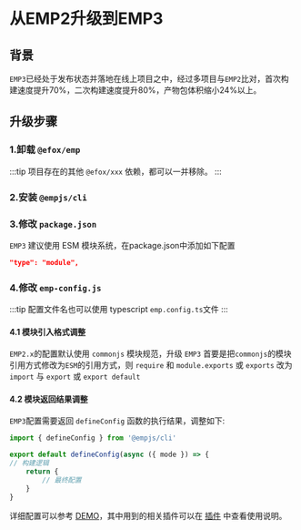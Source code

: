 
# 从EMP2升级到EMP3

## 背景
`EMP3`已经处于发布状态并落地在线上项目之中，经过多项目与`EMP2`比对，首次构建速度提升70%，二次构建速度提升80%，产物包体积缩小24%以上。

## 升级步骤

### 1.卸载 `@efox/emp`

<PackageManagerTabs command="remove @efox/emp" />

:::tip
项目存在的其他 `@efox/xxx` 依赖，都可以一并移除。
:::

### 2.安装 `@empjs/cli`

<PackageManagerTabs command="add @empjs/cli -D" />

### 3.修改 `package.json`
`EMP3` 建议使用 ESM 模块系统，在package.json中添加如下配置
```json
"type": "module",
```

### 4.修改 `emp-config.js`
:::tip
配置文件名也可以使用 typescript `emp.config.ts`文件
:::

#### 4.1 模块引入格式调整
`EMP2.x`的配置默认使用 `commonjs` 模块规范，升级 `EMP3` 首要是把`commonjs`的模块引用方式修改为`ESM`的引用方式，则 `require` 和 `module.exports` 或 `exports` 改为 `import` 与 `export` 或 `export default`

#### 4.2 模块返回结果调整
`EMP3`配置需要返回 `defineConfig` 函数的执行结果，调整如下:
```javascript
import { defineConfig } from '@empjs/cli'

export default defineConfig(async ({ mode }) => {
// 构建逻辑
    return {
        // 最终配置
    }
}
```

详细配置可以参考 [DEMO](https://github.com/empjs/emp/blob/v3/demos/react18/react-host/emp.config.ts)，其中用到的相关插件可以在 [插件](zh/plugin/index) 中查看使用说明。
